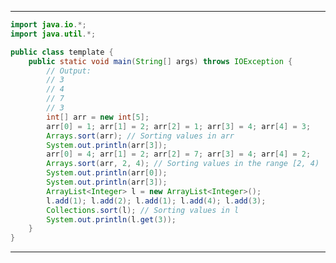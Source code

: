 

---

<CodeSurfer theme={CSTheme}>

```java title="Introduction to Sorting Example"
import java.io.*;
import java.util.*;

public class template {
    public static void main(String[] args) throws IOException {
    	// Output:
    	// 3
    	// 4
    	// 7
    	// 3
        int[] arr = new int[5];
        arr[0] = 1; arr[1] = 2; arr[2] = 1; arr[3] = 4; arr[4] = 3;
        Arrays.sort(arr); // Sorting values in arr
        System.out.println(arr[3]);
        arr[0] = 4; arr[1] = 2; arr[2] = 7; arr[3] = 4; arr[4] = 2;
        Arrays.sort(arr, 2, 4); // Sorting values in the range [2, 4)
        System.out.println(arr[0]);
        System.out.println(arr[3]);
        ArrayList<Integer> l = new ArrayList<Integer>();
        l.add(1); l.add(2); l.add(1); l.add(4); l.add(3);
        Collections.sort(l); // Sorting values in l
        System.out.println(l.get(3));
    }
}
```

</CodeSurfer>

---
